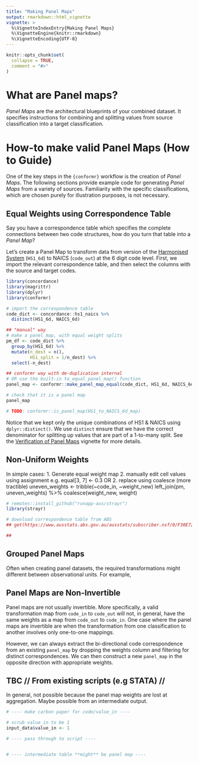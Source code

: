 ```yaml
---
title: "Making Panel Maps"
output: rmarkdown::html_vignette
vignette: >
  %\VignetteIndexEntry{Making Panel Maps}
  %\VignetteEngine{knitr::rmarkdown}
  %\VignetteEncoding{UTF-8}
---
```


```r
knitr::opts_chunk$set(
  collapse = TRUE,
  comment = "#>"
)
```

# What are Panel maps?

<!-- conceptual explainer -->

*Panel Maps* are the architectural blueprints of your combined dataset. It specifies instructions for combining and splitting values from source classification into a target classification.

# How-to make valid Panel Maps (How to Guide)

One of the key steps in the `{conformr}` workflow is the creation of *Panel Maps*. The following sections provide example code for generating *Panel Maps* from a variety of sources. Familiarity with the specific classifications, which are chosen purely for illustration purposes, is not necessary.

## Equal Weights using Correspondence Table

Say you have a correspondence table which specifies the complete connections between two code structures, how do you turn that table into a *Panel Map*?

Let's create a Panel Map to transform data from version <!-- x --> of the [Harmonised System](https://en.wikipedia.org/wiki/Harmonized_System) (`HS1_6d`) to NAICS (`code_out`) at the 6 digit code level. First, we import the relevant correspondence table, and then select the columns with the source and target codes.

```r
library(concordance)
library(magrittr)
library(dplyr)
library(conformr)

# import the correspondence table
code_dict <- concordance::hs1_naics %>%
  distinct(HS1_6d, NAICS_6d)

## "manual" way
# make a panel map, with equal weight splits
pm_df <- code_dict %>%
  group_by(HS1_6d) %>%
  mutate(n_dest = n(),
         HS1_split = 1/n_dest) %>%
  select(-n_dest)

## conformr way with de-duplication internal
# OR use the built-in to_equal_panel_map() function
panel_map <- conformr::make_panel_map_equal(code_dict, HS1_6d, NAICS_6d)

# check that it is a panel map
panel_map

# TODO: conformr::is_panel_map(HS1_to_NAICS_6d_map)
```

Notice that we kept only the unique combinations of HS1 & NAICS using `dplyr::distinct()`. We use `distinct` ensure that we have the correct denominator for splitting up values that are part of a 1-to-many split. See the [Verification of Panel Maps]() vignette for more details.

## Non-Uniform Weights

<!--# TODO: insert motivating example (e.g. BEL/LUX) -->

In simple cases: 1. Generate equal weight map 2. manually edit cell values using assignment e.g. equal[3, 7] \<- 0.3 OR 2. replace using coalesce (more tractible) uneven_weights \<- tribble(\~code_in, \~weight_new) left_join(pm, uneven_weights) %\>% coalesce(weight_new, weight)

<!--# TODO: Example of population weighted splits -->

```r
# remotes::install_github("runapp-aus/strayr")
library(strayr)

# download correspondence table from ABS
## get(https://www.ausstats.abs.gov.au/ausstats/subscriber.nsf/0/F30E72E1516495BDCA2575DF001C7441/$File/12200%20anzsco%20first%20edition%20revision%201%20to%20asco%20second%20edition%20correspondence%20tables.xls)

## 
```

## Grouped Panel Maps

<!-- CH: Could also call this Multi-Dimensional/Hierarchical Panel Maps -->

Often when creating panel datasets, the required transformations might different between observational units. For example, <!--# TODO: add example with different map by group : e.g. isiccomb in INDSTAT4-->

## Panel Maps are Non-Invertible

Panel maps are not usually invertible. More specifically, a valid transformation map from `code_in` to `code_out` will not, in general, have the same weights as a map from `code_out` to `code_in`. One case where the panel maps are invertible are when the transformation from one classification to another involves only one-to-one mappings.

However, we can always extract the bi-directional code correspondence from an existing `panel_map` by dropping the weights column and filtering for distinct correspondences. We can then construct a new `panel_map` in the opposite direction with appropriate weights.

## TBC // From existing scripts (e.g STATA) //

In general, not possible because the panel map weights are lost at aggregation. Maybe possible from an intermediate output.

<!--# TODO: Example of extracting panel map from for loops – requires aggregation happens separately to splitting -->

``` r
# ---- make carbon paper for code/value_in ----

# scrub value_in to be 1
input_data$value_in <- 1

# ---- pass through to script ----


# ---- intermediate table **might** be panel map ----
```

## 
